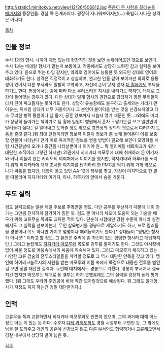 http://static1.minitokyo.net/view/12/36/506812.jpg
[[죽음이 두 사람을 갈라놓을 때까지]]의 등장인물. 경찰 쪽 관계자이다. 
굉장히 사나워보이지만(...) 특별히 사나운 성격은 아니다.

[[목차]]

== 인물 정보 ==
수사 1과의 형사. 나이가 제법 있는데 현장직인 것을 보면 논캐리어조인 것으로 보인다. 수사 1과는 베테랑 형사가 맡는게 보통이고, 작중에서도 상당히 노련한 감과 실력을 보여주고 있다. 몸으로 뛰는 타입 같지만, 의외로 영어에도 능통한 듯 외국인 상대로 영어로 대화하기도 한다. 성격은 직정적이고 성실하며, 완고한 인물 같아 보이지만 의외로 융통성이 있어서 다른 부서와도 활발히 교류하고, 자신의 손이 닿지 않자 [[더 월]]에게도 부탁을 하기도 한다. 현장에서는 감에 따라 다소 무리스러운 지시를 내리기도 하지만, 대체로 그 감이 들어맞는 경우가 많다. 다만 상대가 일개 형사의 권한으로 감당하기 힘든 무리들이라서 깊이 파고들지는 못하기도 한다. 상당히 유능함에도 불구하고 출세와는 거리가 먼 이유는, 위처럼 상대가 너무 거물이거나 그 본인이 불이익을 받는 것을 신경쓰지않고 다소 무리한 병력 동원이나 남 돕기, 공훈 양보까지 서슴지 않기 때문인 듯. 그외에도 머리가 상당히 돌아가는 책략가로 팀 월에 일원이 병원에서 혼자 도망가는걸 보고 일반인이 말려들기 싫다는걸 알아내고 도와줄 정도 앞으로 표면상의 정의의 편으로서 여러가지 도움을 줄것 같다.(뭐 최대 단점이라면 정보력 이랄까 정보가 좀 늦게 들어온다 이를 보충할 인물이 나타난다 던가 따로 독자적인 정보를 얻을 방법이 필요해 보인다 모영화들 처럼 사건끝날때 오거나 중간쯤 나타날뿐이니 이거야 원... 뭐 엘리메탈 네트워크가 워낙 대단한 조직이라 그렇긴 하지만)
21권에서 히지카타 마모루에 대해 취재하러 온 여기자와 아나 리들이 있는 키리토의 의뢰처에서 이야기를 했지만, 히지카타와 하루카를 노리기 위해 히지카타에 대해 조사한 여기자를 납치하려 한 PMC를 막기 위해 가게 밖으로 나가 싸움을 했지만, 대장이 들고 있던 AA-12에 복부를 맞고, 자신이 마지막으로 한 말을 떠올리며 히지카타와 여기자, 아나, 하루카의 앞에서 숨을 거둔다.

== 무도 실력 ==

검도 실력으로는 일본 제일 후보로 주목받을 정도. 다만 공무를 우선하기 때문에 대회 참가는 그만큼 진지하게 참가하기 힘든 듯. 검도 뿐 아니라 체포에 도움이 되는 기술을 배우기 위해 고류무술 쪽과도 교류한 적이 있다. 단순히 시합에만 강한 수준이 아니라 실전에서도 그 실력을 선보이는데, 무인 살육병기를 경봉으로 제압하기도 하고, 프로 킬러들을 경봉이나 목도 하나만 가지고 몇명이나 때려눕히기도 한다.[* 상대들이 "평범한 형사가 아니군!" 이라고 할 정도. 그 본인은 주먹에 좀 자신이 있는 평범한 형사라고 대답하지만.] 그리고 놀랍게도 [[히지카타 마모루]]와 목도로 검투를 벌이기도 한다. 그것도 야시장비 없이 싸울 정도로 어둠속에서의 싸움에 익숙해져 있다. 그리고 마모루가 체득하고 있는 다양한 고류 검술의 전투스타일들을 파악할 정도로 그 역시 대단한 안목을 갖고 있다. 맹인에 하이테크놀로지의 지원을 받는 마모루와 어둠 속에서 목검으로 대등한 전투를 벌인 걸 보면 정말 대단한 실력자. 두번째 대치에서도 경봉으로 겨뤘다. 경봉이 부서져서 결국 지긴 했지만 마모루는 제대로 된 결투는 하지 못했음에도 그의 실력을 굉장히 높게 평가했다. 
(뭐 그래도 우리의 주인공에 비해 약간 모자랄것으로 예상된다. 뭐 그래도 일개형사가 저정도 까지 하는건 정말 대단한거다.)
== 인맥 ==

고류무술 쪽과 교류하면서 히지카타 마모루와도 안면이 있으며, 그의 과거에 대해 어느 정도 아는 게 있는 듯 하다. 수호자 [[다테 카리토]]와도 경찰 시절부터 구면인 듯. 그 밖에도 남을 잘 도와주고 개인의 공훈에 신경쓰지 않고 다른 부서와도 협력하거나 교류해오면서 경찰 내부에서 상당히 발이 넓은 듯.

[[각주]]
